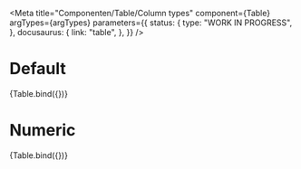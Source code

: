 
<Meta
  title="Componenten/Table/Column types"
  component={Table}
  argTypes={argTypes}
  parameters={{
    status: {
      type: "WORK IN PROGRESS",
    },
    docusaurus: {
      link: "table",
    },
  }}
/>

# Default

<Canvas>
  <Story
    name="Default"
    args={{
      description: "Table with default column types.",
      columns: [{ label: "Title" }, { label: "Text" }],
      rows: [
        ["Title value 1", "Text value 1"],
        ["Title value 2", "Text value 2"],
        ["Title value 3", "Text value 3"],
        ["Title value 4", "Text value 4"],
      ],
    }}
  >
    {Table.bind({})}
  </Story>
</Canvas>

# Numeric

<Canvas>
  <Story
    name="Numeric"
    args={{
      description: "Table with a numeric price column",
      columns: [{ label: "Title" }, { label: "Price", type: "numeric" }],
      rows: [
        ["Title value 1", "1.50"],
        ["Title value 2", "2.75"],
        ["Title value 3", "3.25"],
        ["Title value 4", "4.80"],
      ],
    }}
  >
    {Table.bind({})}
  </Story>
</Canvas>

